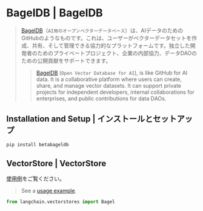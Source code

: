 # BagelDB | BagelDB

> [BagelDB](https://www.bageldb.ai/)（`AI用のオープンベクターデータベース`）は、AIデータのためのGitHubのようなものです。これは、ユーザーがベクターデータセットを作成、共有、そして管理できる協力的なプラットフォームです。独立した開発者のためのプライベートプロジェクト、企業の内部協力、データDAOのための公開貢献をサポートできます。
>
> > [BagelDB](https://www.bageldb.ai/) (`Open Vector Database for AI`), is like GitHub for AI data.
> > It is a collaborative platform where users can create,
> > share, and manage vector datasets. It can support private projects for independent developers,
> > internal collaborations for enterprises, and public contributions for data DAOs.

## Installation and Setup | インストールとセットアップ

```bash
pip install betabageldb
```

## VectorStore | VectorStore

[使用例](/docs/integrations/vectorstores/bageldb)をご覧ください。

> See a [usage example](/docs/integrations/vectorstores/bageldb).

```python
from langchain.vectorstores import Bagel
```
